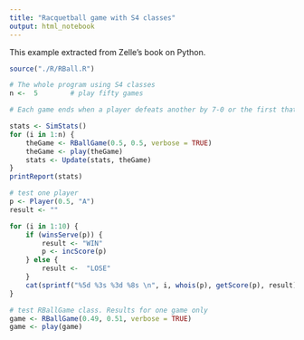 ```yaml
---
title: "Racquetball game with S4 classes"
output: html_notebook
---
```


This example extracted from Zelle's book on Python.

```r
source("./R/RBall.R")
```




```r
# The whole program using S4 classes
n <-  5        # play fifty games

# Each game ends when a player defeats another by 7-0 or the first that reaches 15 points.

stats <- SimStats()
for (i in 1:n) {
    theGame <- RBallGame(0.5, 0.5, verbose = TRUE)
    theGame <- play(theGame)
    stats <- Update(stats, theGame)
}
printReport(stats)
```

```r
# test one player
p <- Player(0.5, "A")
result <- ""

for (i in 1:10) {
    if (winsServe(p)) {
        result <- "WIN"
        p <- incScore(p)
    } else {
        result <-  "LOSE"
    }
    cat(sprintf("%5d %3s %3d %8s \n", i, whois(p), getScore(p), result))
}
```


```r
# test RBallGame class. Results for one game only
game <- RBallGame(0.49, 0.51, verbose = TRUE)
game <- play(game)
```
